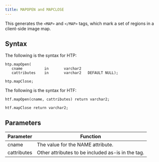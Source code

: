 ```yaml
---
title: MAPOPEN and MAPCLOSE
---
```


This generates the `<MAP>` and `</MAP>` tags, which mark a set of regions in a client-side image map.

## Syntax

The following is the syntax for HTP:
```
htp.mapOpen(
   cname          in       varchar2
   cattributes    in       varchar2   DEFAULT NULL);

htp.mapClose;
```

The following is the syntax for HTF:
```
htf.mapOpen(cname, cattributes) return varchar2;

htf.mapClose return varchar2;
```

## Parameters

| Parameter | Function |
| --------- | -------- |
| cname | The value for the NAME attribute. |
| cattributes | Other attributes to be included as-is in the tag. |